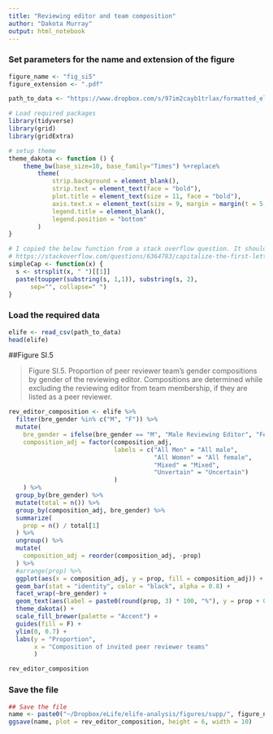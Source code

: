 ```yaml
---
title: "Reviewing editor and team composition"
author: "Dakota Murray"
output: html_notebook
---
```


### Set parameters for the name and extension of the figure
```r
figure_name <- "fig_si5"
figure_extension <- ".pdf"

path_to_data <- "https://www.dropbox.com/s/97im2cayb1trlax/formatted_elife.csv?dl=1"
```

```r
# Load required packages
library(tidyverse)
library(grid)
library(gridExtra)

# setup theme
theme_dakota <- function () { 
    theme_bw(base_size=10, base_family="Times") %+replace% 
        theme(
            strip.background = element_blank(),
            strip.text = element_text(face = "bold"),
            plot.title = element_text(size = 11, face = "bold"),
            axis.text.x = element_text(size = 9, margin = margin(t = 5, b = 5)),
            legend.title = element_blank(),
            legend.position = "bottom"
        )
}

# I copied the below function from a stack overflow question. It should capitalize the first letter of each work in a string
# https://stackoverflow.com/questions/6364783/capitalize-the-first-letter-of-both-words-in-a-two-word-string
simpleCap <- function(x) {
  s <- strsplit(x, " ")[[1]]
  paste(toupper(substring(s, 1,1)), substring(s, 2),
      sep="", collapse=" ")
}
```

### Load the required data
```r
elife <- read_csv(path_to_data)
head(elife)
```


##Figure SI.5

> Figure SI.5. Proportion of peer reviewer team’s gender compositions by gender of the reviewing editor. Compositions are determined while excluding the reviewing editor from team membership, if they are listed as a peer reviewer. 

```r
rev_editor_composition <- elife %>%
  filter(bre_gender %in% c("M", "F")) %>%
  mutate(
    bre_gender = ifelse(bre_gender == "M", "Male Reviewing Editor", "Female Reviewing Editor"),
    composition_adj = factor(composition_adj, 
                             labels = c("All Men" = "All male",
                                        "All Women" = "All female",
                                        "Mixed" = "Mixed",
                                        "Unvertain" = "Uncertain")
                             )
    ) %>%
  group_by(bre_gender) %>%
  mutate(total = n()) %>%
  group_by(composition_adj, bre_gender) %>%
  summarize(
    prop = n() / total[1]
  ) %>%
  ungroup() %>%
  mutate(
    composition_adj = reorder(composition_adj, -prop)
  ) %>%
  #arrange(prop) %>%
  ggplot(aes(x = composition_adj, y = prop, fill = composition_adj)) +
  geom_bar(stat = "identity", color = "black", alpha = 0.8) +
  facet_wrap(~bre_gender) +
  geom_text(aes(label = paste0(round(prop, 3) * 100, "%"), y = prop + 0.025), size = 2.5) +
  theme_dakota() +
  scale_fill_brewer(palette = "Accent") +
  guides(fill = F) +
  ylim(0, 0.7) +
  labs(y = "Proportion",
       x = "Composition of invited peer reviewer teams"
       )

rev_editor_composition
```

### Save the file
```r
## Save the file
name <- paste0("~/Dropbox/eLife/elife-analysis/figures/supp/", figure_name, figure_extension)
ggsave(name, plot = rev_editor_composition, height = 6, width = 10)
```